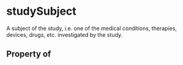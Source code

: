   

# studySubject

A subject of the study, i.e. one of the medical conditions, therapies, devices, drugs, etc. investigated by the study.

## Property of



